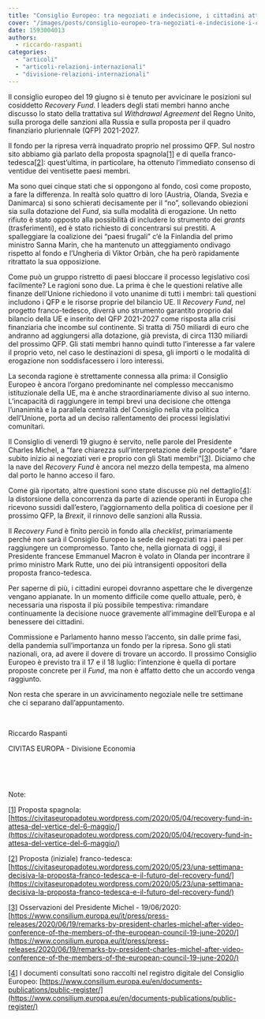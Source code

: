 ```yaml
---
title: "Consiglio Europeo: tra negoziati e indecisione, i cittadini attendono risposte."
cover: "/images/posts/consiglio-europeo-tra-negoziati-e-indecisione-i-cittadini-attendono-risposte.jpg"
date: 1593004013
authors:
  - riccardo-raspanti
categories: 
  - "articoli"
  - "articoli-relazioni-internazionali"
  - "divisione-relazioni-internazionali"
---
```


Il consiglio europeo del 19 giugno si è tenuto per avvicinare le posizioni sul cosiddetto _Recovery Fund_. I leaders degli stati membri hanno anche discusso lo stato della trattativa sul _Withdrawal Agreement_ del Regno Unito, sulla proroga delle sanzioni alla Russia e sulla proposta per il quadro finanziario pluriennale (QFP) 2021-2027.

Il fondo per la ripresa verrà inquadrato proprio nel prossimo QFP. Sul nostro sito abbiamo già parlato della proposta spagnola[\[1\]](#_ftn1) e di quella franco-tedesca[\[2\]](#_ftn2): quest’ultima, in particolare, ha ottenuto l’immediato consenso di ventidue dei ventisette paesi membri.

Ma sono quei cinque stati che si oppongono al fondo, così come proposto, a fare la differenza. In realtà solo quattro di loro (Austria, Olanda, Svezia e Danimarca) si sono schierati decisamente per il “no”, sollevando obiezioni sia sulla dotazione del _Fund_, sia sulla modalità di erogazione. Un netto rifiuto è stato opposto alla possibilità di includere lo strumento dei _grants_ (trasferimenti), ed è stato richiesto di concentrarsi sui prestiti. A spalleggiare la coalizione dei “paesi frugali” c’é la Finlandia del primo ministro Sanna Marin, che ha mantenuto un atteggiamento ondivago rispetto al fondo e l’Ungheria di Viktor Orbàn, che ha però rapidamente ritrattato la sua opposizione.

Come può un gruppo ristretto di paesi bloccare il processo legislativo così facilmente? Le ragioni sono due. La prima è che le questioni relative alle finanze dell’Unione richiedono il voto unanime di tutti i membri: tali questioni includono i QFP e le risorse proprie del bilancio UE. Il _Recovery Fund_, nel progetto franco-tedesco, diverrà uno strumento garantito proprio dal bilancio della UE e inserito del QFP 2021-2027 come risposta alla crisi finanziaria che incombe sul continente. Si tratta di 750 miliardi di euro che andranno ad aggiungersi alla dotazione, già prevista, di circa 1130 miliardi del prossimo QFP. Gli stati membri hanno quindi tutto l’interesse a far valere il proprio veto, nel caso le destinazioni di spesa, gli importi o le modalità di erogazione non soddisfacessero i loro interessi.

La seconda ragione è strettamente connessa alla prima: il Consiglio Europeo è ancora l’organo predominante nel complesso meccanismo istituzionale della UE, ma è anche straordinariamente diviso al suo interno. L’incapacità di raggiungere in tempi brevi una decisione che ottenga l’unanimità e la parallela centralità del Consiglio nella vita politica dell’Unione, porta ad un deciso rallentamento dei processi legislativi comunitari.

Il Consiglio di venerdì 19 giugno è servito, nelle parole del Presidente Charles Michel, a “fare chiarezza sull’interpretazione delle proposte” e “dare subito inizio ai negoziati veri e proprio con gli Stati membri”[\[3\]](#_ftn3). Diciamo che la nave del _Recovery Fund_ è ancora nel mezzo della tempesta, ma almeno dal porto le hanno acceso il faro.

Come già riportato, altre questioni sono state discusse più nel dettaglio[\[4\]](#_ftn4): la distorsione della concorrenza da parte di aziende operanti in Europa che ricevono sussidi dall’estero, l’aggiornamento della politica di coesione per il prossimo QFP, la _Brexit_, il rinnovo delle sanzioni alla Russia.

Il _Recovery Fund_ è finito perciò in fondo alla _checklist_, primariamente perché non sarà il Consiglio Europeo la sede dei negoziati tra i paesi per raggiungere un compromesso. Tanto che, nella giornata di oggi, il Presidente francese Emmanuel Macron è volato in Olanda per incontrare il primo ministro Mark Rutte, uno dei più intransigenti oppositori della proposta franco-tedesca.

Per saperne di più, i cittadini europei dovranno aspettare che le divergenze vengano appianate. In un momento difficile come quello attuale, però, è necessaria una risposta il più possibile tempestiva: rimandare continuamente la decisione nuoce gravemente all’immagine dell’Europa e al benessere dei cittadini.

Commissione e Parlamento hanno messo l’accento, sin dalle prime fasi, della pandemia sull’importanza un fondo per la ripresa. Sono gli stati nazionali, ora, ad avere il dovere di trovare un accordo. Il prossimo Consiglio Europeo è previsto tra il 17 e il 18 luglio: l’intenzione è quella di portare proposte concrete per il _Fund_, ma non è affatto detto che un accordo venga raggiunto.

Non resta che sperare in un avvicinamento negoziale nelle tre settimane che ci separano dall’appuntamento.

 

Riccardo Raspanti

CIVITAS EUROPA - Divisione Economia

 

 

Note:

[\[1\]](#_ftnref1) Proposta spagnola: [https://civitaseuropadoteu.wordpress.com/2020/05/04/recovery-fund-in-attesa-del-vertice-del-6-maggio/](https://civitaseuropadoteu.wordpress.com/2020/05/04/recovery-fund-in-attesa-del-vertice-del-6-maggio/)

[\[2\]](#_ftnref2) Proposta (iniziale) franco-tedesca: [https://civitaseuropadoteu.wordpress.com/2020/05/23/una-settimana-decisiva-la-proposta-franco-tedesca-e-il-futuro-del-recovery-fund/](https://civitaseuropadoteu.wordpress.com/2020/05/23/una-settimana-decisiva-la-proposta-franco-tedesca-e-il-futuro-del-recovery-fund/)

[\[3\]](#_ftnref3) Osservazioni del Presidente Michel - 19/06/2020: [https://www.consilium.europa.eu/it/press/press-releases/2020/06/19/remarks-by-president-charles-michel-after-video-conference-of-the-members-of-the-european-council-19-june-2020/](https://www.consilium.europa.eu/it/press/press-releases/2020/06/19/remarks-by-president-charles-michel-after-video-conference-of-the-members-of-the-european-council-19-june-2020/)

[\[4\]](#_ftnref4) I documenti consultati sono raccolti nel registro digitale del Consiglio Europeo: [https://www.consilium.europa.eu/en/documents-publications/public-register/](https://www.consilium.europa.eu/en/documents-publications/public-register/)
